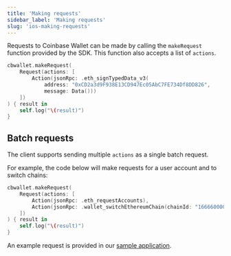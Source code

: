 ```yaml
---
title: 'Making requests'
sidebar_label: 'Making requests'
slug: 'ios-making-requests'
---
```



Requests to Coinbase Wallet can be made by calling the `makeRequest` function provided by the SDK. This function also accepts a list of `actions`.

```swift
cbwallet.makeRequest(
    Request(actions: [
        Action(jsonRpc: .eth_signTypedData_v3(
            address: "0xCD2a3d9F938E13CD947Ec05AbC7FE734Df8DD826",
            message: Data()))
    ])
) { result in
    self.log("\(result)")
}
```

## Batch requests

The client supports sending multiple `actions` as a single batch request.

For example, the code below will make requests for a user account and to switch chains:

```swift
cbwallet.makeRequest(
    Request(actions: [
        Action(jsonRpc: .eth_requestAccounts),
        Action(jsonRpc: .wallet_switchEthereumChain(chainId: "1666600000"))
    ])
) { result in
    self.log("\(result)")
}
```

An example request is provided in our [sample application](https://github.com/MobileWalletProtocol/wallet-mobile-sdk/blob/main/ios/example/SampleClient/ViewController.swift).


<FeedbackWidget />
